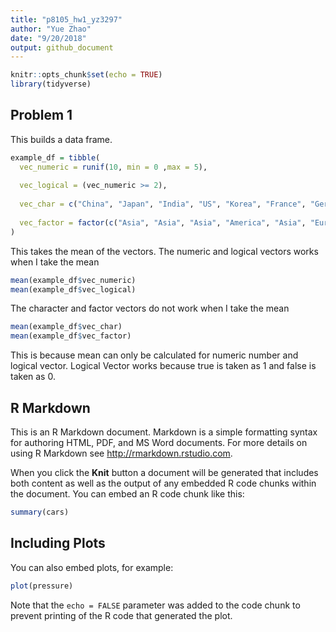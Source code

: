 ```yaml
---
title: "p8105_hw1_yz3297"
author: "Yue Zhao"
date: "9/20/2018"
output: github_document
---
```

```r
knitr::opts_chunk$set(echo = TRUE)
library(tidyverse)
```



## Problem 1
This builds a data frame.
```r
example_df = tibble(
  vec_numeric = runif(10, min = 0 ,max = 5),
  
  vec_logical = (vec_numeric >= 2),
  
  vec_char = c("China", "Japan", "India", "US", "Korea", "France", "Germany", "Qatar", "Brazil", "England"),
  
  vec_factor = factor(c("Asia", "Asia", "Asia", "America", "Asia", "Europe", "Europe", "Asia", "America", "Europe"))
)
```



This takes the mean of the vectors.
The numeric and logical vectors works when I take the mean
```r
mean(example_df$vec_numeric)
mean(example_df$vec_logical)
```


The character and factor vectors do not work when I take the mean
```r
mean(example_df$vec_char)
mean(example_df$vec_factor)
```

This is because mean can only be calculated for numeric number and logical vector. 
Logical Vector works because true is taken as 1 and false is taken as 0.






## R Markdown

This is an R Markdown document. Markdown is a simple formatting syntax for authoring HTML, PDF, and MS Word documents. For more details on using R Markdown see <http://rmarkdown.rstudio.com>.

When you click the **Knit** button a document will be generated that includes both content as well as the output of any embedded R code chunks within the document. You can embed an R code chunk like this:

```r
summary(cars)
```

## Including Plots

You can also embed plots, for example:

```r
plot(pressure)
```

Note that the `echo = FALSE` parameter was added to the code chunk to prevent printing of the R code that generated the plot.
